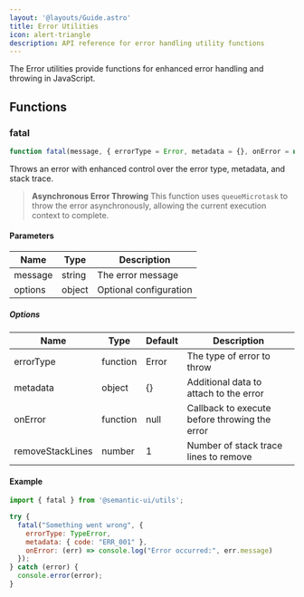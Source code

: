 ```yaml
---
layout: '@layouts/Guide.astro'
title: Error Utilities
icon: alert-triangle
description: API reference for error handling utility functions
---
```


The Error utilities provide functions for enhanced error handling and throwing in JavaScript.

## Functions

### fatal

```javascript
function fatal(message, { errorType = Error, metadata = {}, onError = null, removeStackLines = 1 } = {})
```

Throws an error with enhanced control over the error type, metadata, and stack trace.

> **Asynchronous Error Throwing** This function uses `queueMicrotask` to throw the error asynchronously, allowing the current execution context to complete.

#### Parameters

| Name    | Type   | Description |
|---------|--------|-------------|
| message | string | The error message |
| options | object | Optional configuration |

##### Options

| Name             | Type     | Default | Description |
|------------------|----------|---------|-------------|
| errorType        | function | Error   | The type of error to throw |
| metadata         | object   | {}      | Additional data to attach to the error |
| onError          | function | null    | Callback to execute before throwing the error |
| removeStackLines | number   | 1       | Number of stack trace lines to remove |

#### Example

```javascript
import { fatal } from '@semantic-ui/utils';

try {
  fatal("Something went wrong", {
    errorType: TypeError,
    metadata: { code: "ERR_001" },
    onError: (err) => console.log("Error occurred:", err.message)
  });
} catch (error) {
  console.error(error);
}
```
